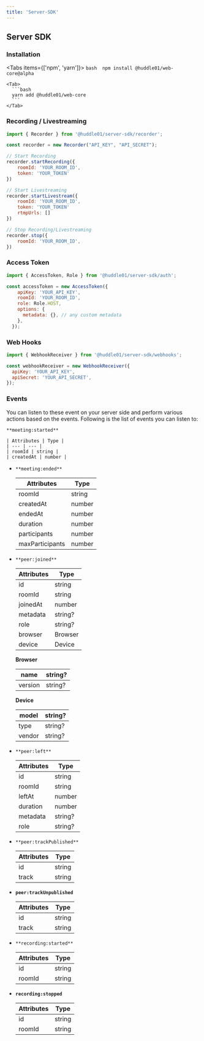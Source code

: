 ```yaml
---
title: 'Server-SDK'
---
```




## Server SDK

### Installation


 <Tabs items={['npm', 'yarn']}>
    <Tab>
      ```bash 
      npm install @huddle01/web-core@alpha
        ```
    </Tab>

    <Tab>
      ```bash
      yarn add @huddle01/web-core
      ```
    </Tab>
  </Tabs>


### Recording / Livestreaming

```jsx
import { Recorder } from '@huddle01/server-sdk/recorder';

const recorder = new Recorder("API_KEY", "API_SECRET");

// Start Recording
recorder.startRecording({
	roomId: 'YOUR_ROOM_ID',
	token: 'YOUR_TOKEN'
})

// Start Livestreaming
recorder.startLivestream({
	roomId: 'YOUR_ROOM_ID',
	token: 'YOUR_TOKEN'
	rtmpUrls: []
})

// Stop Recording/Livestreaming
recorder.stop({
	roomId: 'YOUR_ROOM_ID',
})
```

### Access Token

```jsx
import { AccessToken, Role } from '@huddle01/server-sdk/auth';

const accessToken = new AccessToken({
    apiKey: 'YOUR_API_KEY',
    roomId: 'YOUR_ROOM_ID',
    role: Role.HOST,
    options: {
      metadata: {}, // any custom metadata
    },
  });
```

### Web Hooks

```jsx
import { WebhookReceiver } from '@huddle01/server-sdk/webhooks';

const webhookReceiver = new WebhookReceiver({
  apiKey: 'YOUR_API_KEY',
  apiSecret: 'YOUR_API_SECRET',
});
```

### Events

You can listen to these event on your server side and perform various actions based on the events. Following is the list of events you can listen to: 



 `**meeting:started**`
    
    
    | Attributes | Type |
    | --- | --- |
    | roomId | string |
    | createdAt | number |
- `**meeting:ended**`
    
    
    | Attributes | Type |
    | --- | --- |
    | roomId | string |
    | createdAt | number |
    | endedAt | number |
    | duration | number |
    | participants | number |
    | maxParticipants | number |
- `**peer:joined**`
    
    
    | Attributes | Type |
    | --- | --- |
    | id | string |
    | roomId | string |
    | joinedAt | number |
    | metadata | string? |
    | role | string? |
    | browser | Browser |
    | device | Device |
    
    **Browser**
    
    | name | string? |
    | --- | --- |
    | version | string? |
    
    **Device**
    
    | model | string? |
    | --- | --- |
    | type | string? |
    | vendor | string? |
    
- `**peer:left**`
    
    
    | Attributes | Type |
    | --- | --- |
    | id | string |
    | roomId | string |
    | leftAt | number |
    | duration | number |
    | metadata | string? |
    | role | string? |
- `**peer:trackPublished**`
    
    
    | Attributes | Type |
    | --- | --- |
    | id | string |
    | track | string |
- **`peer:trackUnpublished`**
    
    
    | Attributes | Type |
    | --- | --- |
    | id | string |
    | track | string |
- `**recording:started**`
    
    
    | Attributes | Type |
    | --- | --- |
    | id | string |
    | roomId | string |
- **`recording:stopped`**
    
    
    | Attributes | Type |
    | --- | --- |
    | id | string |
    | roomId | string |